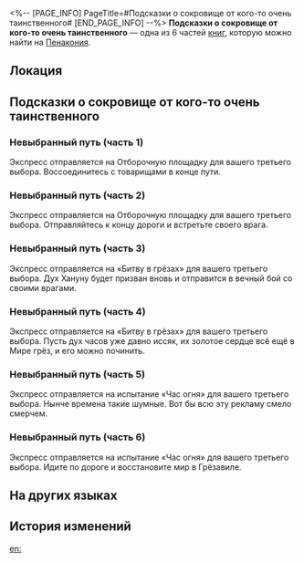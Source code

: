 <%-- [PAGE_INFO]
PageTitle=#Подсказки о сокровище от кого-то очень таинственного#
[END_PAGE_INFO] --%>
{{Дополнить}}
{{Книга Инфобокс
|id           = 358
|Название     = 
|Изображение  = Предмет Книга Пенакония.png
|Мир          = Пенакония
|Томов        = 6
|Автор        = <!--нужно добавить-->
|Описание     = Подсказки о сокровище. Их вам дал кто-то очень таинственный.
|Том1         = {{tx}}
|Источник1    = {{tx|Отсутствует источник}}
|Том2         = {{tx}}
|Источник2    = {{tx|Отсутствует источник}}
|Том3         = {{tx}}
|Источник3    = {{tx|Отсутствует источник}}
|Том4         = {{tx}}
|Источник4    = {{tx|Отсутствует источник}}
|Том5         = {{tx}}
|Источник5    = {{tx|Отсутствует источник}}
|Том6         = {{tx}}
|Источник6    = {{tx|Отсутствует источник}}
|Персонажи    = 
|Фракции      = 
}}
'''Подсказки о сокровище от кого-то очень таинственного''' — одна из 6 частей [[Книги|книг]], которую можно найти на [[Пенакония]].

==Локация==
{{Отметка карты|<!--название карты-->|<!--id отметки-->}}

==Подсказки о сокровище от кого-то очень таинственного==
===Невыбранный путь (часть 1)===
Экспресс отправляется на Отборочную площадку для вашего третьего выбора. Воссоединитесь с товарищами в конце пути.

===Невыбранный путь (часть 2)===
Экспресс отправляется на Отборочную площадку для вашего третьего выбора. Отправляйтесь к концу дороги и встретьте своего врага.

===Невыбранный путь (часть 3)===
Экспресс отправляется на «Битву в грёзах» для вашего третьего выбора. Дух Хануну будет призван вновь и отправится в вечный бой со своими врагами.

===Невыбранный путь (часть 4)===
Экспресс отправляется на «Битву в грёзах» для вашего третьего выбора. Пусть дух часов уже давно иссяк, их золотое сердце всё ещё в Мире грёз, и его можно починить.

===Невыбранный путь (часть 5)===
Экспресс отправляется на испытание «Час огня» для вашего третьего выбора. Нынче времена такие шумные. Вот бы всю эту рекламу смело смерчем.

===Невыбранный путь (часть 6)===
Экспресс отправляется на испытание «Час огня» для вашего третьего выбора. Идите по дороге и восстановите мир в Грёзавиле.

==На других языках==
{{На других языках
|en   = Treasure Clues Provided by Someone Mysterious
|zhs  = 神秘人交给你的线索
|zht  = 神秘人交給你的線索
|ja   = 謎の人物からもらった手掛かり
|ko   = 신비한 사람이 당신에게 건넨 단서
|es   = Pistas que te dio un personaje misterioso
|fr   = Indices sur des trésors qu'une mystérieuse personne vous a donnés
|ru   = Подсказки о сокровище от кого-то очень таинственного
|th   = เบาะแสที่บุคคลลึกลับมอบให้คุณ
|vi   = Manh Mối Do Người Bí Ẩn Đưa Cho Bạn
|de   = Schatzhinweise von einer mysteriösen Person
|id   = Petunjuk dari Orang Misterius
|pt   = Pistas de Tesouro Fornecidas por uma Pessoa Misteriosa
}}

==История изменений==
{{История изменений|3.5}}

[[en:]]